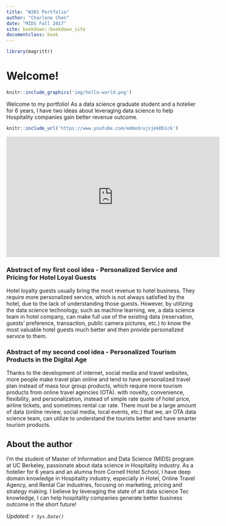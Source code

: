 ```yaml
---
title: "W201 Portfolio"
author: "Charlene Chen"
date: "MIDS Fall 2017"
site: bookdown::bookdown_site
documentclass: book
---
```


<!-- This won't be displayed but it will initialize your R session. Add any R libraries you need here. -->
```r
library(magrittr)
```


# Welcome!

<!-- You can include images saved within your repo... -->
```r
knitr::include_graphics('img/hello-world.png')
```

Welcome to my portfolio! As a data science graduate student and a hotelier for 6 years, I have two ideas about leveraging data science to help Hospitality companies gain better revenue outcome.



<!-- Below this line is just examples of how you can embed video from Google Drive. First you have to enable sharing, then just get the object ID which is that long string between d/ and /preview and will also be appended to any sharing link you generate for your video. -->
<p>
```r
knitr::include_url('https://www.youtube.com/embed/ujsjekDb1ck')
```

<iframe width="560" height="315" src="https://www.youtube.com/embed/ujsjekDb1ck" frameborder="0" allowfullscreen></iframe>

### Abstract of my first cool idea - Personalized Service and Pricing for Hotel Loyal Guests

Hotel loyalty guests usually bring the most revenue to hotel business. They require more personalized service, which is not always satisfied by the hotel, due to the lack of understanding those guests. However, by utilizing the data science technology, such as machine learning, we, a data science team in hotel company, can make full use of the existing data (reservation, guests' preference, transaction, public camera pictures, etc.) to know the most valuable hotel guests much better and then provide personalized service to them.
 

### Abstract of my second cool idea - Personalized Tourism Products in the Digital Age

Thanks to the development of internet, social media and travel websites, more people make travel plan online and tend to have personalized travel plan instead of mass tour group products, which require more tourism products from online travel agencies (OTA). with novelty, convenience, flexibility, and personalization, instead of simple rate quote of hotel price, airline tickets, and sometimes rental car rate. There must be a large amount of data (online review, social media, local events, etc.) that we, an OTA data science team, can utilize to understand the tourists better and have smarter tourism products. 


## About the author

I'm the student of Master of Information and Data Science (MIDS) program at UC Berkeley, passionate about data science in Hospitality industry. As a hotelier for 6 years and an alumna from Cornell Hotel School, I have deep domain knowledge in Hospitality industry, especially in Hotel, Online Travel Agency, and Rental Car industries, focusing on marketing, pricing and strategy making. I believe by leveraging the state of art data science Tec knowledge, I can help hospitality companies generate better business outcome in the short future!


*Updated: `r Sys.Date()`*
